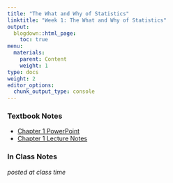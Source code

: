 ```yaml
---
title: "The What and Why of Statistics"
linktitle: "Week 1: The What and Why of Statistics"
output:
  blogdown::html_page:
    toc: true
menu:
  materials:
    parent: Content
    weight: 1
type: docs
weight: 2
editor_options: 
  chunk_output_type: console
---
```


### Textbook Notes

- [Chapter 1 PowerPoint](/lecture_notes/Week1/SSDS_Ch1.pptx){target="_blank"} 
- [Chapter 1 Lecture Notes](/lecture_notes/Week1/SSDS_Ch1.docx){target="_blank"}

### In Class Notes

*posted at class time*

<!--
- Download the class slides: Click on the presentation itself and then you may

  + Move back and forth through the slideshow using the ⬅ and ⮕ buttons on your keyboard.
  + Press the letter **O** at any point to see see a tile view of the slideshow.
  + Use this [link](/slides/Week 1/Slides-Week-1.html){target="_blank"} to view a larger version of slideshow in a new window.

```r
knitr::include_url("/slides/Week 1/Slides-Week-1.html")
```

You can download 

- a [PDF](/slides/Week 1/Slides-Week-1.pdf){target="_blank"} of the presentation. 

-->